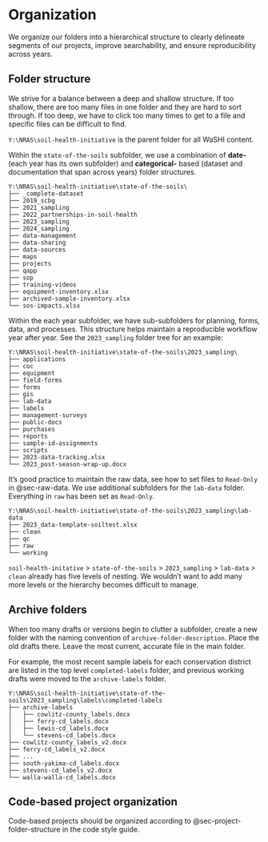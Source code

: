 # Organization {#sec-organization}

We organize our folders into a hierarchical structure to clearly delineate segments of our projects, improve searchability, and ensure reproducibility across years.

## Folder structure

We strive for a balance between a deep and shallow structure. If too shallow, there are too many files in one folder and they are hard to sort through. If too deep, we have to click too many times to get to a file and specific files can be difficult to find.

`Y:\NRAS\soil-health-initiative` is the parent folder for all WaSHI content.

Within the `state-of-the-soils` subfolder, we use a combination of **date-** (each year has its own subfolder) and **categorical-** based (dataset and documentation that span across years) folder structures.

```         
Y:\NRAS\soil-health-initiative\state-of-the-soils\
├── _complete-dataset
├── 2019_scbg
├── 2021_sampling
├── 2022_partnerships-in-soil-health
├── 2023_sampling
├── 2024_sampling
├── data-management
├── data-sharing
├── data-sources
├── maps
├── projects
├── qapp
├── sop
├── training-videos
├── equipment-inventory.xlsx
├── archived-sample-inventory.xlsx
└── sos-impacts.xlsx
```

Within the each year subfolder, we have sub-subfolders for planning, forms, data, and processes. This structure helps maintain a reproducible workflow year after year. See the `2023_sampling` folder tree for an example:

```         
Y:\NRAS\soil-health-initiative\state-of-the-soils\2023_sampling\
├── applications
├── coc
├── equipment
├── field-forms
├── forms
├── gis
├── lab-data
├── labels
├── management-surveys
├── public-docs
├── purchases
├── reports
├── sample-id-assignments
├── scripts
├── 2023-data-tracking.xlsx
└── 2023_post-season-wrap-up.docx
```

It's good practice to maintain the raw data, see how to set files to `Read-Only` in @sec-raw-data. We use additional subfolders for the `lab-data` folder. Everything in `raw` has been set as `Read-Only`.

```         
Y:\NRAS\soil-health-initiative\state-of-the-soils\2023_sampling\lab-data
├── 2023_data-template-soiltest.xlsx
├── clean
├── qc
├── raw
└── working
```

`soil-health-initative` \> `state-of-the-soils` \> `2023_sampling` \> `lab-data` \> `clean` already has five levels of nesting. We wouldn't want to add many more levels or the hierarchy becomes difficult to manage.

## Archive folders

When too many drafts or versions begin to clutter a subfolder, create a new folder with the naming convention of `archive-folder-description`. Place the old drafts there. Leave the most current, accurate file in the main folder.

For example, the most recent sample labels for each conservation district are listed in the top level `completed-labels` folder, and previous working drafts were moved to the `archive-labels` folder.

```         
Y:\NRAS\soil-health-initiative\state-of-the-soils\2023_sampling\labels\completed-labels
├── archive-labels
│   ├── cowlitz-county_labels.docx
│   ├── ferry-cd_labels.docx
│   ├── lewis-cd_labels.docx
│   └── stevens-cd_labels.docx
├── cowlitz-county_labels_v2.docx
├── ferry-cd_labels_v2.docx
├── ...
├── south-yakima-cd_labels.docx
├── stevens-cd_labels_v2.docx
└── walla-walla-cd_labels.docx
```

## Code-based project organization

Code-based projects should be organized according to @sec-project-folder-structure in the code style guide.
